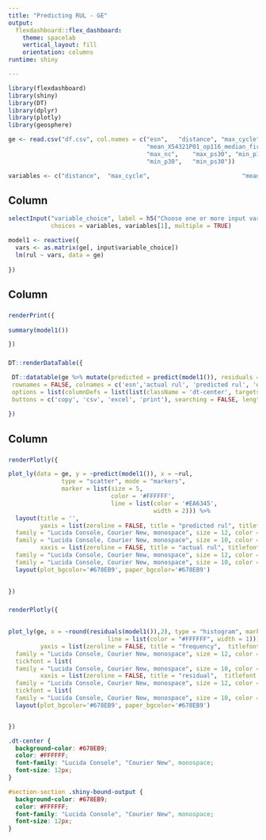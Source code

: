 ---
title: "Predicting RUL - GE"
output: 
  flexdashboard::flex_dashboard:
    theme: spacelab
    vertical_layout: fill
    orientation: columns
runtime: shiny

---

```{r setup, include=FALSE}
library(flexdashboard)
library(shiny)
library(DT)
library(dplyr)
library(plotly)
library(geosphere)
```

```{r data}

ge <- read.csv("df.csv", col.names = c("esn",	"distance",	"max_cycle", "rul",
                                       "mean_X54321P01_op116_median_first",
                                       "max_nc",	"max_ps30",	"min_p15",
                                       "min_p30",	"min_ps30"))

variables <- c("distance",	"max_cycle",                          "mean_X54321P01_op116_median_first",                                      "max_nc",	"max_ps30",	"min_p15",                                       "min_p30",	"min_ps30")

```

Column {.sidebar data-width=150}
-----------------------------------------------------------------

```{r inputs}

selectInput("variable_choice", label = h5("Choose one or more input variables"), 
            choices = variables, variables[1], multiple = TRUE)


```


```{r reactive expression}

model1 <- reactive({
  vars <- as.matrix(ge[, input$variable_choice])
  lm(rul ~ vars, data = ge)
  
})

```

Column {data-width=500}
-----------------------------------------------------------------------

###

```{r model output}
renderPrint({ 
   
summary(model1())

})
```

###

```{r table}
DT::renderDataTable({

 DT::datatable(ge %>% mutate(predicted = predict(model1()), residuals = residuals(model1())) %>% select(esn, rul, predicted, residuals), 
 rownames = FALSE, colnames = c('esn','actual rul', 'predicted rul', 'difference'), extensions = c('Buttons', 'Responsive'), 
 options = list(columnDefs = list(list(className = 'dt-center', targets = "_all")), dom = 'Blfrt', 
 buttons = c('copy', 'csv', 'excel', 'print'), searching = FALSE, lengthMenu = c(20, 100), scrollY = 300, scrollCollapse = TRUE))
 
})

```

Column {data-width=300}
-----------------------------------------------------------------------

###

```{r scatter}
renderPlotly({

plot_ly(data = ge, y = ~predict(model1()), x = ~rul,
               type = "scatter", mode = "markers",
               marker = list(size = 5,
                             color = '#FFFFFF',
                             line = list(color = '#EA6345', 
                                         width = 2))) %>% 
  layout(title = '',
         yaxis = list(zeroline = FALSE, title = "predicted rul", titlefont = list(
  family = "Lucida Console, Courier New, monospace", size = 12, color = "#FFFFFF"), tickfont = list(
  family = "Lucida Console, Courier New, monospace", size = 10, color = "#FFFFFF"), color =  "white", size = 2),
         xaxis = list(zeroline = FALSE, title = "actual rul", titlefont = list(
  family = "Lucida Console, Courier New, monospace", size = 12, color = "#FFFFFF"), tickfont = list(
  family = "Lucida Console, Courier New, monospace", size = 10, color = "#FFFFFF"), color =  "white", size = 7)) %>%
  layout(plot_bgcolor='#678EB9', paper_bgcolor='#678EB9')

  
})

```

###

```{r histogram}
renderPlotly({
  

plot_ly(ge, x = ~round(residuals(model1()),2), type = "histogram", marker = list(color = "#EA6345",
                            line = list(color = "#FFFFFF", width = 1))) %>%   layout(title = '',
         yaxis = list(zeroline = FALSE, title = "frequency",  titlefont = list(
  family = "Lucida Console, Courier New, monospace", size = 12, color = "#FFFFFF"), 
  tickfont = list(
  family = "Lucida Console, Courier New, monospace", size = 10, color = "#FFFFFF"), color =  "white"),
         xaxis = list(zeroline = FALSE, title = "residual",  titlefont = list(
  family = "Lucida Console, Courier New, monospace", size = 12, color = "#FFFFFF"), 
  tickfont = list(
  family = "Lucida Console, Courier New, monospace", size = 10, color = "#FFFFFF"), color =  "white")) %>%
  layout(plot_bgcolor='#678EB9', paper_bgcolor='#678EB9')


})

```


```{css}

.dt-center {
  background-color: #678EB9;
  color: #FFFFFF;
  font-family: "Lucida Console", "Courier New", monospace; 
  font-size: 12px;
}

#section-section .shiny-bound-output {
  background-color: #678EB9;
  color: #FFFFFF;
  font-family: "Lucida Console", "Courier New", monospace; 
  font-size: 12px;
}


```